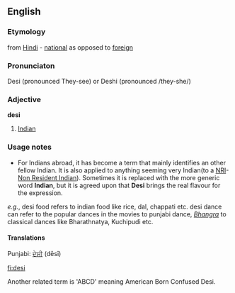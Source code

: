 ==English==
===Etymology===
from [[Hindi]] - [[national]] as opposed to [[foreign]]
===Pronunciaton===
Desi (pronounced They-see)  or Deshi (pronounced /they-she/) 
===Adjective===
'''desi'''
# [[Indian]]
===Usage notes===
*For Indians abroad, it has become a term that mainly identifies an other fellow Indian. It is also applied to anything seeming very Indian(to a [[NRI]]-[[Non Resident Indian]]). Sometimes it is replaced with the more generic word '''Indian''', but it is agreed upon that '''Desi''' brings the real flavour for the expression.

''e.g.'', desi food refers to indian food like rice, dal, chappati etc.
desi dance can refer to the popular dances in the movies to punjabi dance, ''[[Bhangra]]'' to classical dances like Bharathnatya, Kuchipudi etc.

====Translations====
{{top}}
Punjabi: [[ਦੇਸੀ]] (dēsī)
{{end}}

[[fi:desi]]

Another related term is 'ABCD' meaning American Born Confused Desi.